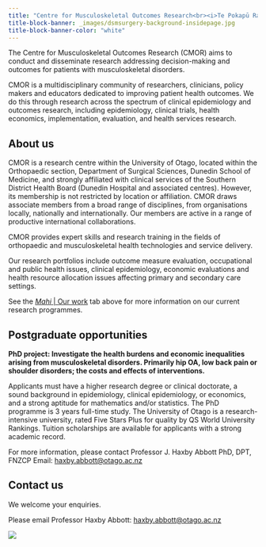 ```yaml
---
title: "Centre for Musculoskeletal Outcomes Research<br><i>Te Pokapū Rangahau Hauora Wheua</i>"
title-block-banner: _images/dsmsurgery-background-insidepage.jpg
title-block-banner-color: "white"
---
```


The Centre for Musculoskeletal Outcomes Research (CMOR) aims to conduct and disseminate research addressing decision-making and outcomes for patients with musculoskeletal disorders.

CMOR is a multidisciplinary community of researchers, clinicians, policy makers and educators dedicated to improving patient health outcomes. We do this through research across the spectrum of clinical epidemiology and outcomes research, including epidemiology, clinical trials, health economics, implementation, evaluation, and health services research.

## About us

CMOR is a research centre within the University of Otago, located within the Orthopaedic section, Department of Surgical Sciences, Dunedin School of Medicine, and strongly affiliated with clinical services of the Southern District Health Board (Dunedin Hospital and associated centres). However, its membership is not restricted by location or affiliation. CMOR draws associate members from a broad range of disciplines, from organisations locally, nationally and internationally. Our members are active in a range of productive international collaborations.

CMOR provides expert skills and research training in the fields of orthopaedic and musculoskeletal health technologies and service delivery.

Our research portfolios include outcome measure evaluation, occupational and public health issues, clinical epidemiology, economic evaluations and health resource allocation issues affecting primary and secondary care settings.

See the [*Mahi* | Our work](our-work.qmd) tab above for more information on our current research programmes.

## Postgraduate opportunities

**PhD project: Investigate the health burdens and economic inequalities arising from musculoskeletal disorders. Primarily hip OA, low back pain or shoulder disorders; the costs and effects of interventions.**

Applicants must have a higher research degree or clinical doctorate, a sound background in epidemiology, clinical epidemiology, or economics, and a strong aptitude for mathematics and/or statistics. The PhD programme is 3 years full-time study. The University of Otago is a research-intensive university, rated Five Stars Plus for quality by QS World University Rankings. Tuition scholarships are available for applicants with a strong academic record.

For more information, please contact Professor J. Haxby Abbott PhD, DPT, FNZCP
Email: <haxby.abbott@otago.ac.nz>

## Contact us

We welcome your enquiries.

Please email Professor Haxby Abbott: <haxby.abbott@otago.ac.nz>

<img src="_images/cmor-banner.png">
